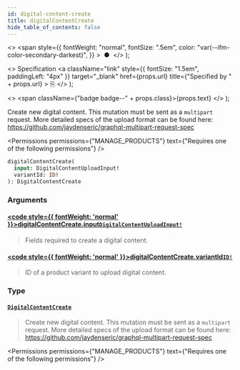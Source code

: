 ```yaml
---
id: digital-content-create
title: digitalContentCreate
hide_table_of_contents: false
---
```


  <>
    <span
      style={{
        fontWeight: "normal",
        fontSize: ".5em",
        color: "var(--ifm-color-secondary-darkest)",
      }}
    >
      &nbsp;●&nbsp;
    </span>
  </>
);

  <>
    Specification
    <a
      className="link"
      style={{ fontSize: "1.5em", paddingLeft: "4px" }}
      target="\_blank"
      href={props.url}
      title={"Specified by " + props.url}
    >
      ⎘
    </a>
  </>
);

  <>
    <span className={"badge badge--" + props.class}>{props.text}</span>
  </>
);

Create new digital content. This mutation must be sent as a `multipart` request. More detailed specs of the upload format can be found here: https://github.com/jaydenseric/graphql-multipart-request-spec

<Permissions
  permissions={"MANAGE_PRODUCTS"}
  text={"Requires one of the following permissions"}
/>

```graphql
digitalContentCreate(
  input: DigitalContentUploadInput!
  variantId: ID!
): DigitalContentCreate
```

### Arguments

#### [<code style={{ fontWeight: 'normal' }}>digitalContentCreate.<b>input</b></code>](#)<Bullet />[`DigitalContentUploadInput!`](../../../api-reference/products/inputs/digital-content-upload-input) <Badge class="secondary" text="non-null"/> <Badge class="secondary" text="input"/> <Badge class="secondary" text="products"/>

> Fields required to create a digital content.

#### [<code style={{ fontWeight: 'normal' }}>digitalContentCreate.<b>variantId</b></code>](#)<Bullet />[`ID!`](../../../api-reference/miscellaneous/scalars/id) <Badge class="secondary" text="non-null"/> <Badge class="secondary" text="scalar"/> <Badge class="secondary" text="miscellaneous"/>

> ID of a product variant to upload digital content.

### Type

#### [`DigitalContentCreate`](../../../api-reference/products/objects/digital-content-create) <Badge class="secondary" text="object"/> <Badge class="secondary" text="products"/>

> Create new digital content. This mutation must be sent as a `multipart` request. More detailed specs of the upload format can be found here: https://github.com/jaydenseric/graphql-multipart-request-spec

<Permissions
  permissions={"MANAGE_PRODUCTS"}
  text={"Requires one of the following permissions"}
/>

>

